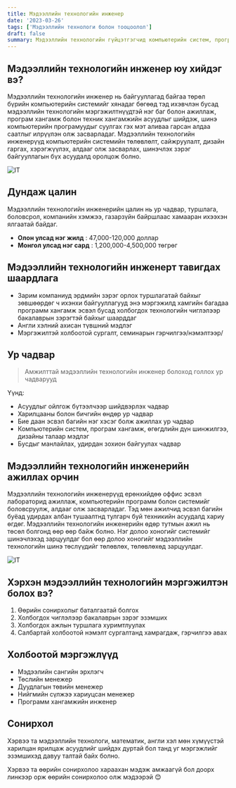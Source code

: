 ```yaml
---
title: Мэдээллийн технологийн инженер
date: '2023-03-26'
tags: ['Мэдээллийн технологи болон тооцоолол']
draft: false
summary: Мэдээллийн технологийн гүйцэтгэгчид компьютерийн систем, программ хангамжийн нарийн мэдлэг эзэмшсэнээр технологийн асуудалтай тулгарсан хэрэглэгчдэд тусламж зөвлөгөө өгдөг.
---
```


## Мэдээллийн технологийн инженер юу хийдэг вэ?

Мэдээллийн технологийн инженер нь байгууллагад байгаа төрөл бүрийн компьютерийн системийг хянадаг бөгөөд тэд ихэвчлэн бусад мэдээллийн технологийн мэргэжилтнүүдтэй нэг баг болон ажиллаж, програм хангамж болон техник хангамжийн асуудлыг шийдэж, шинэ компьютерийн програмуудыг суулгах гэх мэт аливаа гарсан алдаа саатлыг илрүүлэн олж засварладаг. Мэдээллийн технологийн инженерүүд компьютерийн системийн төлөвлөлт, сайжруулалт, дизайн гаргах, хэрэгжүүлэх, алдааг олж засварлах, шинэчлэх зэрэг байгууллагын бүх асуудалд оролцож болно.

![IT](https://media.istockphoto.com/id/1214111410/photo/in-technology-research-facility-chief-engineer-stands-in-the-middle-of-the-lab-and-uses.jpg?b=1&s=612x612&w=0&k=20&c=cFcO40wjrj1qQgf3FfLvuZ6Hnwj9D9EkAda0MnEMcr4=)

## Дундаж цалин

Мэдээллийн технологийн инженерийн цалин нь ур чадвар, туршлага, боловсрол, компанийн хэмжээ, газарзүйн байршлаас хамааран ихээхэн ялгаатай байдаг.

- **Олон улсад нэг жилд** : 47,000-120,000 доллар
- **Монгол улсад нэг сард** : 1,200,000-4,500,000 төгрөг

## Мэдээллийн технологийн инженерт тавигдах шаардлага

- Зарим компаниуд эрдмийн зэрэг орлох туршлагатай байхыг зөвшөөрдөг ч ихэнхи байгууллагууд энэ мэргэжилд хамгийн багадаа программ хангамж эсвэл бусад холбогдох технологийн чиглэлээр бакалаврын зэрэгтэй байхыг шаарддаг
- Англи хэлний ахисан түвшний мэдлэг
- Мэргэжилтэй холбоотой сургалт, семинарын гэрчилгээ/нэмэлтээр/

## Ур чадвар

> Амжилттай мэдээллийн технологийн инженер болоход голлох ур чадварууд

Үүнд:

- Асуудлыг ойлгож бүтээлчээр шийдвэрлэх чадвар
- Харилцааны болон бичгийн өндөр ур чадвар
- Бие даан эсвэл багийн нэг хэсэг болж ажиллах ур чадвар
- Компьютерийн систем, програм хангамж, өгөгдлийн дүн шинжилгээ, дизайны талаар мэдлэг
- Бусдыг манлайлах, удирдан зохион байгуулах чадвар

## Мэдээллийн технологийн инженерийн ажиллах орчин

Мэдээллийн технологийн инженерүүд ерөнхийдөө оффис эсвэл лабораторид ажиллаж, компьютерийн программ болон системийг боловсруулж, алдааг олж засварладаг. Тэд мөн ажилчид эсвэл багийн буёад удирдах албан тушаалтнд тулгарч буй техникийн асуудалд хариу өгдөг. Мэдээллийн технологийн инженерийн өдөр тутмын ажил нь төсөл болгонд өөр өөр байж болно. Нэг долоо хоногийг системийг шинэчлэхэд зарцуулдаг бол өөр долоо хоногийг мэдээллийн технологийн шинэ төслүүдийг төлөвлөх, төлөвлөхөд зарцуулдаг.

![IT](https://images.unsplash.com/photo-1504639725590-34d0984388bd?ixlib=rb-4.0.3&ixid=MnwxMjA3fDB8MHxzZWFyY2h8Nnx8aW5mb3JtYXRpb24lMjB0ZWNobm9sb2d5fGVufDB8fDB8fA%3D%3D&w=1000&q=80)

## Хэрхэн мэдээллийн технологийн мэргэжилтэн болох вэ?

1. Өөрийн сонирхолыг баталгаатай болгох
2. Холбогдох чиглэлээр бакалаврын зэрэг эзэмших
3. Холбогдох ажлын туршлага хуримтлуулах
4. Салбартай холбоотой нэмэлт сургалтанд хамрагдаж, гэрчилгээ авах

## Холбоотой мэргэжлүүд

- Мэдээлийн сангийн эрхлэгч
- Төслийн менежер
- Дуудлагын төвийн менежер
- Нийгмийн сүлжээ хариуцсан менежер
- Программ хангамжийн инженер

## Сонирхол

Хэрвээ та мэдээллийн технологи, математик, англи хэл мөн хүмүүстэй харилцан ярилцаж асуудлийг шийдэх дуртай бол танд уг мэргэжлийг эзэмшихэд давуу талтай байх болно.

Хэрвээ та өөрийн сонирхолоо хараахан мэдэж амжаагүй бол доорх линкээр орж өөрийн сонирхолоо олж мэдээрэй 😊
